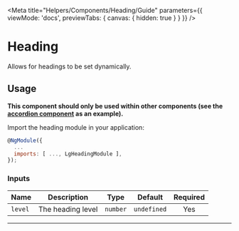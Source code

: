 
<Meta title="Helpers/Components/Heading/Guide" parameters={{ viewMode: 'docs', previewTabs: { canvas: { hidden: true } } }} />

# Heading

<p class="standfirst">Allows for headings to be set dynamically.</p>

## Usage

**This component should only be used within other components (see the [accordion component](https://github.com/Legal-and-General/canopy/blob/master/projects/canopy/src/lib/accordion/accordion-panel-heading/accordion-panel-heading.component.html) as an example).**

Import the heading module in your application:

```js
@NgModule({
  ...
  imports: [ ..., LgHeadingModule ],
});
```

### Inputs

| Name    | Description       |   Type   |   Default   | Required |
|---------|-------------------|:--------:|:-----------:|:--------:|
| `level` | The heading level | `number` | `undefined` |   Yes    |

---

<Feedback />

